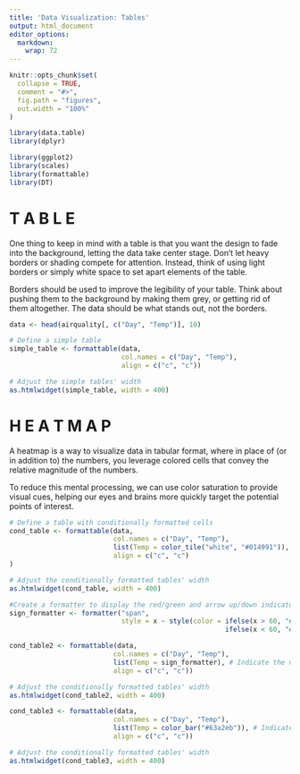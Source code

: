 ```yaml
---
title: 'Data Visualization: Tables'
output: html_document
editor_options: 
  markdown: 
    wrap: 72
---
```


```r
knitr::opts_chunk$set(
  collapse = TRUE,
  comment = "#>",
  fig.path = "figures",
  out.width = "100%"
)
```

```r
library(data.table)
library(dplyr)

library(ggplot2)
library(scales)
library(formattable)
library(DT)
```

# T A B L E

One thing to keep in mind with a table is that you want the design to
fade into the background, letting the data take center stage. Don't let
heavy borders or shading compete for attention. Instead, think of using
light borders or simply white space to set apart elements of the table.

Borders should be used to improve the legibility of your table. Think
about pushing them to the background by making them grey, or getting rid
of them altogether. The data should be what stands out, not the borders.

```r
data <- head(airquality[, c("Day", "Temp")], 10)

# Define a simple table
simple_table <- formattable(data,
                            col.names = c("Day", "Temp"),
                            align = c("c", "c"))

# Adjust the simple tables' width
as.htmlwidget(simple_table, width = 400)
```

# H E A T M A P

A heatmap is a way to visualize data in tabular format, where in place
of (or in addition to) the numbers, you leverage colored cells that
convey the relative magnitude of the numbers.

To reduce this mental processing, we can use color saturation to provide
visual cues, helping our eyes and brains more quickly target the
potential points of interest.

```r
# Define a table with conditionally formatted cells
cond_table <- formattable(data, 
                          col.names = c("Day", "Temp"),
                          list(Temp = color_tile("white", "#014991")), # Indicate the name of the column
                          align = c("c", "c")
)

# Adjust the conditionally formatted tables' width
as.htmlwidget(cond_table, width = 400)
```

```r
#Create a formatter to display the red/green and arrow up/down indicators.
sign_formatter <- formatter("span", 
                            style = x ~ style(color = ifelse(x > 60, "#168346",
                                                      ifelse(x < 60, "#C3514E", "black"))))

cond_table2 <- formattable(data, 
                          col.names = c("Day", "Temp"),
                          list(Temp = sign_formatter), # Indicate the name of the column
                          align = c("c", "c"))

# Adjust the conditionally formatted tables' width
as.htmlwidget(cond_table2, width = 400)
```

```r
cond_table3 <- formattable(data, 
                          col.names = c("Day", "Temp"),
                          list(Temp = color_bar("#63a2eb")), # Indicate the name of the column
                          align = c("c", "c"))

# Adjust the conditionally formatted tables' width
as.htmlwidget(cond_table3, width = 400)
```
